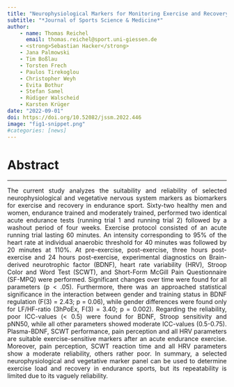 ```yaml
---
title: "Neurophysiological Markers for Monitoring Exercise and Recovery Cycles in Endurance Sports"
subtitle: "*Journal of Sports Science & Medicine*"
author: 
    - name: Thomas Reichel
      email: thomas.reichel@sport.uni-giessen.de
    - <strong>Sebastian Hacker</strong>
    - Jana Palmowski
    - Tim Boßlau
    - Torsten Frech
    - Paulos Tirekoglou
    - Christopher Weyh
    - Evita Bothur
    - Stefan Samel
    - Rüdiger Walscheid
    - Karsten Krüger
date: "2022-09-01"
doi: https://doi.org/10.52082/jssm.2022.446
image: "fig1-snippet.png"
#categories: [news]
---
```


# Abstract
<hr>
<p style="text-align: justify">
The current study analyzes the suitability and reliability of selected neurophysiological and vegetative nervous system markers as biomarkers for exercise and recovery in endurance sport. Sixty-two healthy men and women, endurance trained and moderately trained, performed two identical acute endurance tests (running trial 1 and running trial 2) followed by a washout period of four weeks. Exercise protocol consisted of an acute running trial lasting 60 minutes. An intensity corresponding to 95% of the heart rate at individual anaerobic threshold for 40 minutes was followed by 20 minutes at 110%. At pre-exercise, post-exercise, three hours post-exercise and 24 hours post-exercise, experimental diagnostics on Brain-derived neurotrophic factor (BDNF), heart rate variability (HRV), Stroop Color and Word Test (SCWT), and Short-Form McGill Pain Questionnaire (SF-MPQ) were performed. Significant changes over time were found for all parameters (p < .05). Furthermore, there was an approached statistical significance in the interaction between gender and training status in BDNF regulation (F(3) = 2.43; p = 0.06), while gender differences were found only for LF/HF-ratio (3hPoEx, F(3) = 3.40; p = 0.002). Regarding the reliability, poor ICC-values (< 0.5) were found for BDNF, Stroop sensitivity and pNN50, while all other parameters showed moderate ICC-values (0.5-0.75). Plasma-BDNF, SCWT performance, pain perception and all HRV parameters are suitable exercise-sensitive markers after an acute endurance exercise. Moreover, pain perception, SCWT reaction time and all HRV parameters show a moderate reliability, others rather poor. In summary, a selected neurophysiological and vegetative marker panel can be used to determine exercise load and recovery in endurance sports, but its repeatability is limited due to its vaguely reliability.
</p>